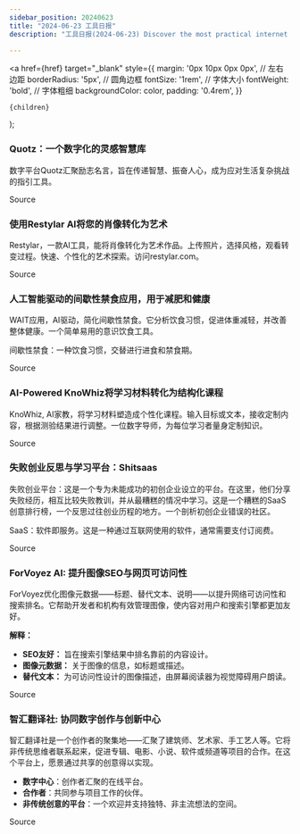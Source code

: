 ```yaml
---
sidebar_position: 20240623
title: "2024-06-23 工具日报"
description: "工具日报(2024-06-23) Discover the most practical internet software, AI tools, and products of 2024 through the Tools Daily!"

---
```



  <a
    href={href}
    target="_blank"
    style={{
      margin: '0px 10px 0px 0px', // 左右边距
      borderRadius: '5px', // 圆角边框
      fontSize: '1rem', // 字体大小
      fontWeight: 'bold', // 字体粗细
      backgroundColor: color,
      padding: '0.4rem',
    }}
  >
    {children}
  </a>
);

### Quotz：一个数字化的灵感智慧库

数字平台Quotz汇聚励志名言，旨在传递智慧、振奋人心，成为应对生活复杂挑战的指引工具。

<Link href="https://www.producthunt.com/posts/quotz" color="#B0C4DE">Source</Link>

### 使用Restylar AI将您的肖像转化为艺术

Restylar，一款AI工具，能将肖像转化为艺术作品。上传照片，选择风格，观看转变过程。快速、个性化的艺术探索。访问restylar.com。

<Link href="https://github.com/ruanyf/weekly/issues/4686" color="#B0C4DE">Source</Link>

### 人工智能驱动的间歇性禁食应用，用于减肥和健康

WAIT应用，AI驱动，简化间歇性禁食。它分析饮食习惯，促进体重减轻，并改善整体健康。一个简单易用的意识饮食工具。

间歇性禁食：一种饮食习惯，交替进行进食和禁食期。

<Link href="https://www.producthunt.com/posts/wait-ai-powered-intermittent-fasting" color="#B0C4DE">Source</Link>

### AI-Powered KnoWhiz将学习材料转化为结构化课程

KnoWhiz, AI家教，将学习材料塑造成个性化课程。输入目标或文本，接收定制内容，根据测验结果进行调整。一位数字导师，为每位学习者量身定制知识。

<Link href="https://www.producthunt.com/posts/knowhiz" color="#B0C4DE">Source</Link>

### 失败创业反思与学习平台：Shitsaas

失败创业平台：这是一个专为未能成功的初创企业设立的平台。在这里，他们分享失败经历，相互比较失败教训，并从最糟糕的情况中学习。这是一个糟糕的SaaS创意排行榜，一个反思过往创业历程的地方。一个剖析初创企业错误的社区。

SaaS：软件即服务。这是一种通过互联网使用的软件，通常需要支付订阅费。

<Link href="https://www.producthunt.com/posts/shitsaas" color="#B0C4DE">Source</Link>

### ForVoyez AI: 提升图像SEO与网页可访问性

ForVoyez优化图像元数据——标题、替代文本、说明——以提升网络可访问性和搜索排名。它帮助开发者和机构有效管理图像，使内容对用户和搜索引擎都更加友好。

**解释：**
- **SEO友好：** 旨在搜索引擎结果中排名靠前的内容设计。
- **图像元数据：** 关于图像的信息，如标题或描述。
- **替代文本：** 为可访问性设计的图像描述，由屏幕阅读器为视觉障碍用户朗读。

<Link href="https://www.producthunt.com/posts/forvoyez" color="#B0C4DE">Source</Link>

### 智汇翻译社: 协同数字创作与创新中心

智汇翻译社是一个创作者的聚集地——汇聚了建筑师、艺术家、手工艺人等。它将非传统思维者联系起来，促进专辑、电影、小说、软件或频道等项目的合作。在这个平台上，愿景通过共享的创意得以实现。

* **数字中心**：创作者汇聚的在线平台。
* **合作者**：共同参与项目工作的伙伴。
* **非传统创意的平台**：一个欢迎并支持独特、非主流想法的空间。

<Link href="https://www.producthunt.com/posts/buildspace-sage" color="#B0C4DE">Source</Link>

